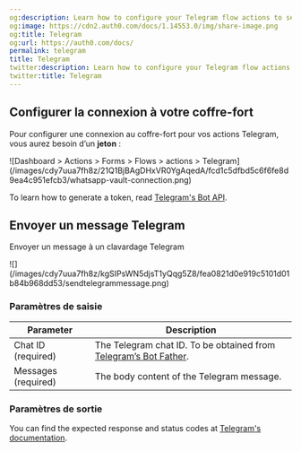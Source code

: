 ```yaml
---
og:description: Learn how to configure your Telegram flow actions to send messages.
og:image: https://cdn2.auth0.com/docs/1.14553.0/img/share-image.png
og:title: Telegram
og:url: https://auth0.com/docs/
permalink: telegram
title: Telegram
twitter:description: Learn how to configure your Telegram flow actions to send messages.
twitter:title: Telegram
---
```


## Configurer la connexion à votre coffre-fort

Pour configurer une connexion au coffre-fort pour vos actions Telegram, vous aurez besoin d’un **jeton** :

<Frame>![Dashboard > Actions > Forms > Flows > actions > Telegram](/images/cdy7uua7fh8z/21Q1BjBAgDHxVR0YgAqedA/fcd1c5dfbd5c6f6fe8d9ea4c951efcb3/whatsapp-vault-connection.png)</Frame>

To learn how to generate a token, read [Telegram's Bot API](https://core.telegram.org/#bot-api).

## Envoyer un message Telegram

Envoyer un message à un clavardage Telegram

<Frame>![](/images/cdy7uua7fh8z/kgSIPsWN5djsT1yQqg5Z8/fea0821d0e919c5101d01b84b968dd53/sendtelegrammessage.png)</Frame>

### Paramètres de saisie

<table class="table">
<thead>
<tr>
<th><b>Parameter</b></th>
<th><b>Description</b></th>
</tr>
</thead>
<tbody>
<tr>
<td>Chat ID (required)</td>
<td>The Telegram chat ID. To be obtained from <a href="https://core.telegram.org/bots">Telegram’s Bot Father</a>.</td>
</tr>
<tr>
<td>Messages (required)</td>
<td>The body content of the Telegram message.</td>
</tr>
</tbody>
</table>

### Paramètres de sortie

You can find the expected response and status codes at [Telegram's documentation](https://core.telegram.org/method/messages.sendMessage).